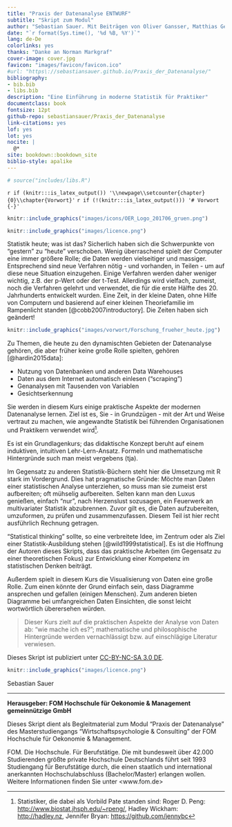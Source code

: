 ```yaml
--- 
title: "Praxis der Datenanalyse ENTWURF"
subtitle: "Skript zum Modul"
author: "Sebastian Sauer. Mit Beiträgen von Oliver Gansser, Matthias Gehrke und Karsten Lübke"
date: "`r format(Sys.time(), '%d %B, %Y')`"
lang: de-De
colorlinks: yes
thanks: "Danke an Norman Markgraf"
cover-image: cover.jpg
favicon: "images/favicon/favicon.ico"
#url: "https\://sebastiansauer.github.io/Praxis_der_Datenanalyse/"
bibliography:
- bib.bib
- libs.bib
description: "Eine Einführung in moderne Statistik für Praktiker"
documentclass: book
fontsize: 12pt
github-repo: sebastiansauer/Praxis_der_Datenanalyse
link-citations: yes
lof: yes
lot: yes
nocite: |
  @*
site: bookdown::bookdown_site
biblio-style: apalike
---
```



```r
# source("includes/libs.R")
```

`r if (knitr:::is_latex_output()) '\\newpage\\setcounter{chapter}{0}\\chapter{Vorwort}'`
`r if (!(knitr:::is_latex_output())) '# Vorwort {-}'`




```r
knitr::include_graphics("images/icons/OER_Logo_201706_gruen.png")
```

```r
knitr::include_graphics("images/licence.png")
```


Statistik heute; was ist das? Sicherlich haben sich die Schwerpunkte von "gestern" zu "heute" verschoben. Wenig überraschend spielt der Computer eine immer größere Rolle; die Daten werden vielseitiger und massiger. Entsprechend sind neue Verfahren nötig - und vorhanden, in Teilen - um auf diese neue Situation einzugehen. Einige Verfahren werden daher weniger wichtig, z.B. der p-Wert oder der t-Test. Allerdings wird vielfach, zumeist, noch die Verfahren gelehrt und verwendet, die für die erste Hälfte des 20. Jahrhunderts entwickelt wurden. Eine Zeit, in der kleine Daten, ohne Hilfe von Computern und basierend auf einer kleinen Theoriefamilie im Rampenlicht standen [@cobb2007introductory]. Die Zeiten haben sich geändert!

```r
knitr::include_graphics("images/vorwort/Forschung_frueher_heute.jpg")
```

Zu Themen, die heute zu den dynamischten Gebieten der Datenanalyse gehören, die aber früher keine große Rolle spielten, gehören [@hardin2015data]: 

- Nutzung von Datenbanken und anderen Data Warehouses
- Daten aus dem Internet automatisch einlesen ("scraping")
- Genanalysen mit Tausenden von Variablen
- Gesichtserkennung


Sie werden in diesem Kurs einige praktische Aspekte der modernen Datenanalyse lernen. Ziel ist es, Sie - in Grundzügen - mit der Art und Weise vertraut zu machen, wie angewandte Statistik bei führenden Organisationen und Praktikern verwendet wird^[Statistiker, die dabei als Vorbild Pate standen sind: Roger D. Peng: <http://www.biostat.jhsph.edu/~rpeng/>, Hadley Wickham: <http://hadley.nz>, Jennifer Bryan: <https://github.com/jennybc>].


Es ist ein Grundlagenkurs; das didaktische Konzept beruht auf einem induktiven, intuitiven Lehr-Lern-Ansatz. Formeln und mathematische Hintergründe such man meist vergebens (tja).

Im Gegensatz zu anderen Statistik-Büchern steht hier die Umsetzung mit R stark im Vordergrund. Dies hat pragmatische Gründe: Möchte man Daten einer statistischen Analyse unterziehen, so muss man sie zumeist erst aufbereiten; oft mühselig aufbereiten. Selten kann man den Luxus genießen, einfach "nur", nach Herzenslust sozusagen, ein Feuerwerk an multivariater Statistik abzubrennen. Zuvor gilt es, die Daten aufzubereiten, umzuformen, zu prüfen und zusammenzufassen. Diesem Teil ist hier recht ausführlich Rechnung getragen. 


"Statistical thinking" sollte, so eine verbreitete Idee, im Zentrum oder als Ziel einer Statistik-Ausbildung stehen [@wild1999statistical]. Es ist die Hoffnung der Autoren dieses Skripts, dass das praktische Arbeiten (im Gegensatz zu einer theoretischen Fokus) zur Entwicklung einer Kompetenz im statistischen Denken beiträgt.

Außerdem spielt in diesem Kurs die Visualisierung von Daten eine große Rolle. Zum einen könnte der Grund einfach sein, dass Diagramme ansprechen und gefallen (einigen Menschen). Zum anderen bieten Diagramme bei umfangreichen Daten Einsichten, die sonst leicht wortwörtlich überersehen würden.

>   Dieser Kurs zielt auf die praktischen Aspekte der Analyse von Daten ab: "wie mache ich es?"; mathematische und philosophische Hintergründe werden vernachlässigt bzw. auf einschlägige Literatur verwiesen.


Dieses Skript ist publiziert unter [CC-BY-NC-SA 3.0 DE](https://creativecommons.org/licenses/by-nc-sa/3.0/de/).


```r
knitr::include_graphics("images/licence.png")
```



Sebastian Sauer

---




**Herausgeber: FOM Hochschule für Oekonomie & Management gemeinnützige GmbH**
 
Dieses Skript dient als Begleitmaterial zum Modul "Praxis der Datenanalyse" des Masterstudiengangs "Wirtschaftspsychologie & Consulting" der FOM Hochschule für Oekonomie & Management.
 
FOM. Die Hochschule. Für Berufstätige.
Die mit bundesweit über 42.000 Studierenden größte private Hochschule Deutschlands führt seit 1993 Studiengang für Berufstätige durch, die einen staatlich und international anerkannten Hochschulabschluss (Bachelor/Master) erlangen wollen.
Weitere Informationen finden Sie unter <www.fom.de>




